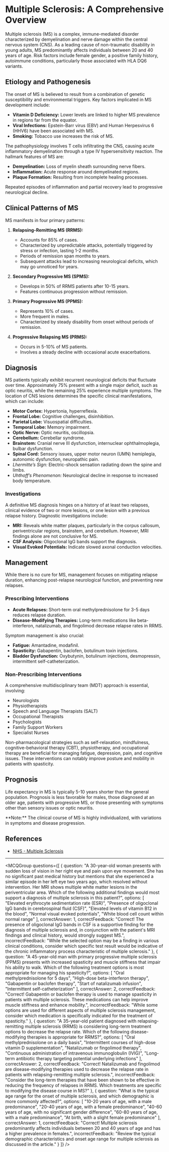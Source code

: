 
# Multiple Sclerosis: A Comprehensive Overview

Multiple sclerosis (MS) is a complex, immune-mediated disorder characterized by demyelination and nerve damage within the central nervous system (CNS). As a leading cause of non-traumatic disability in young adults, MS predominantly affects individuals between 20 and 40 years of age. Risk factors include female gender, a positive family history, autoimmune conditions, particularly those associated with HLA DQ6 variants.

## Etiology and Pathogenesis

The onset of MS is believed to result from a combination of genetic susceptibility and environmental triggers. Key factors implicated in MS development include:

- **Vitamin D Deficiency:** Lower levels are linked to higher MS prevalence in regions far from the equator.
- **Viral Infections:** Epstein-Barr virus (EBV) and Human Herpesvirus 6 (HHV6) have been associated with MS.
- **Smoking:** Tobacco use increases the risk of MS.

The pathophysiology involves T cells infiltrating the CNS, causing acute inflammatory demyelination through a type IV hypersensitivity reaction. The hallmark features of MS are:

- **Demyelination:** Loss of myelin sheath surrounding nerve fibers.
- **Inflammation:** Acute response around demyelinated regions.
- **Plaque Formation:** Resulting from incomplete healing processes.

Repeated episodes of inflammation and partial recovery lead to progressive neurological decline.

## Clinical Patterns of MS

MS manifests in four primary patterns:

1. **Relapsing-Remitting MS (RRMS):**
   - Accounts for 85% of cases.
   - Characterized by unpredictable attacks, potentially triggered by stress or infection, lasting 1-2 months.
   - Periods of remission span months to years.
   - Subsequent attacks lead to increasing neurological deficits, which may go unnoticed for years.

2. **Secondary Progressive MS (SPMS):**
   - Develops in 50% of RRMS patients after 10-15 years.
   - Features continuous progression without remission.

3. **Primary Progressive MS (PPMS):**
   - Represents 10% of cases.
   - More frequent in males.
   - Characterized by steady disability from onset without periods of remission.

4. **Progressive Relapsing MS (PRMS):**
   - Occurs in 5-10% of MS patients.
   - Involves a steady decline with occasional acute exacerbations.

## Diagnosis

MS patients typically exhibit recurrent neurological deficits that fluctuate over time. Approximately 75% present with a single major deficit, such as optic neuritis, while the remaining 25% experience multiple symptoms. The location of CNS lesions determines the specific clinical manifestations, which can include:

- **Motor Cortex:** Hypertonia, hyperreflexia.
- **Frontal Lobe:** Cognitive challenges, disinhibition.
- **Parietal Lobe:** Visuospatial difficulties.
- **Temporal Lobe:** Memory impairment.
- **Optic Nerve:** Optic neuritis, oscillopsia.
- **Cerebellum:** Cerebellar syndrome.
- **Brainstem:** Cranial nerve III dysfunction, internuclear ophthalmoplegia, bulbar dysfunction.
- **Spinal Cord:** Sensory issues, upper motor neuron (UMN) hemiplegia, autonomic dysfunction, neuropathic pain.
- *Lhermitte’s Sign:* Electric-shock sensation radiating down the spine and limbs.
- *Uhthoff’s Phenomenon:* Neurological decline in response to increased body temperature.

### Investigations

A definitive MS diagnosis hinges on a history of at least two relapses, clinical evidence of two or more lesions, or one lesion with a previous relapse history. Diagnostic investigations include:

- **MRI:** Reveals white matter plaques, particularly in the corpus callosum, periventricular regions, brainstem, and cerebellum. However, MRI findings alone are not conclusive for MS.
- **CSF Analysis:** Oligoclonal IgG bands support the diagnosis.
- **Visual Evoked Potentials:** Indicate slowed axonal conduction velocities.

## Management

While there is no cure for MS, management focuses on mitigating relapse duration, enhancing post-relapse neurological function, and preventing new relapses.

### Prescribing Interventions

- **Acute Relapses:** Short-term oral methylprednisolone for 3-5 days reduces relapse duration.
- **Disease-Modifying Therapies:** Long-term medications like beta-interferon, natalizumab, and fingolimod decrease relapse rates in RRMS.

Symptom management is also crucial:

- **Fatigue:** Amantadine, modafinil.
- **Spasticity:** Gabapentin, baclofen, botulinum toxin injections.
- **Bladder Dysfunction:** Oxybutynin, botulinum injections, desmopressin, intermittent self-catheterization.

### Non-Prescribing Interventions

A comprehensive multidisciplinary team (MDT) approach is essential, involving:

- Neurologists
- Physiotherapists
- Speech and Language Therapists (SALT)
- Occupational Therapists
- Psychologists
- Family Support Workers
- Specialist Nurses

Non-pharmacological strategies such as self-relaxation, mindfulness, cognitive-behavioral therapy (CBT), physiotherapy, and occupational therapy are beneficial for managing fatigue, depression, pain, and cognitive issues. These interventions can notably improve posture and mobility in patients with spasticity.

## Prognosis

Life expectancy in MS is typically 5-10 years shorter than the general population. Prognosis is less favorable for males, those diagnosed at an older age, patients with progressive MS, or those presenting with symptoms other than sensory issues or optic neuritis.

<Callout emoji="🔍">
**Note:** The clinical course of MS is highly individualized, with variations in symptoms and disease progression.
</Callout>

## References

- [NHS - Multiple Sclerosis](https://www.nhs.uk/conditions/multiple-sclerosis/)

---

<MCQGroup questions={[
  {
    question: "A 30-year-old woman presents with sudden loss of vision in her right eye and pain upon eye movement. She has no significant past medical history but mentions that she experienced a similar episode in her left eye two years ago, which resolved without intervention. Her MRI shows multiple white matter lesions in the periventricular area. Which of the following additional findings would most support a diagnosis of multiple sclerosis in this patient?",
    options: [
      "Elevated erythrocyte sedimentation rate (ESR)",
      "Presence of oligoclonal IgG bands in cerebrospinal fluid (CSF)",
      "Elevated levels of vitamin B12 in the blood",
      "Normal visual evoked potentials",
      "White blood cell count within normal range"
    ],
    correctAnswer: 1,
    correctFeedback: "Correct! The presence of oligoclonal IgG bands in CSF is a supportive finding for the diagnosis of multiple sclerosis and, in conjunction with the patient's MRI findings and clinical history, would strongly suggest MS.",
    incorrectFeedback: "While the selected option may be a finding in various clinical conditions, consider which specific test result would be indicative of the chronic inflammatory process characteristic of multiple sclerosis."
  },
  {
    question: "A 45-year-old man with primary progressive multiple sclerosis (PPMS) presents with increased spasticity and muscle stiffness that impair his ability to walk. Which of the following treatment options is most appropriate for managing his spasticity?",
    options: [
      "Oral methylprednisolone for 5 days",
      "High-dose beta-interferon therapy",
      "Gabapentin or baclofen therapy",
      "Start of natalizumab infusion",
      "Intermittent self-catheterization"
    ],
    correctAnswer: 2,
    correctFeedback: "Correct! Gabapentin or baclofen therapy is used to manage spasticity in patients with multiple sclerosis. These medications can help improve muscle stiffness and enhance mobility.",
    incorrectFeedback: "While some options are used for different aspects of multiple sclerosis management, consider which medication is specifically indicated for the treatment of spasticity."
  },
  {
    question: "A 35-year-old patient diagnosed with relapsing-remitting multiple sclerosis (RRMS) is considering long-term treatment options to decrease the relapse rate. Which of the following disease-modifying therapies is appropriate for RRMS?",
    options: [
      "Oral methylprednisolone on a daily basis",
      "Intermittent courses of high-dose vitamin D supplementation",
      "Natalizumab or fingolimod therapy",
      "Continuous administration of intravenous immunoglobulin (IVIG)",
      "Long-term antibiotic therapy targeting potential underlying infections"
    ],
    correctAnswer: 2,
    correctFeedback: "Correct! Natalizumab and fingolimod are disease-modifying therapies used to decrease the relapse rate in patients with relapsing-remitting multiple sclerosis.",
    incorrectFeedback: "Consider the long-term therapies that have been shown to be effective in reducing the frequency of relapses in RRMS. Which treatments are specific to modifying the disease course in MS?"
  },
  {
    question: "What is the typical age range for the onset of multiple sclerosis, and which demographic is more commonly affected?",
    options: [
      "10-20 years of age, with a male predominance",
      "20-40 years of age, with a female predominance",
      "40-60 years of age, with no significant gender difference",
      "60-80 years of age, with a male predominance",
      "At birth, with a slight female predominance"
    ],
    correctAnswer: 1,
    correctFeedback: "Correct! Multiple sclerosis predominantly affects individuals between 20 and 40 years of age and has a higher prevalence in females.",
    incorrectFeedback: "Review the typical demographic characteristics and onset age range for multiple sclerosis as discussed in the article."
  }
]} />